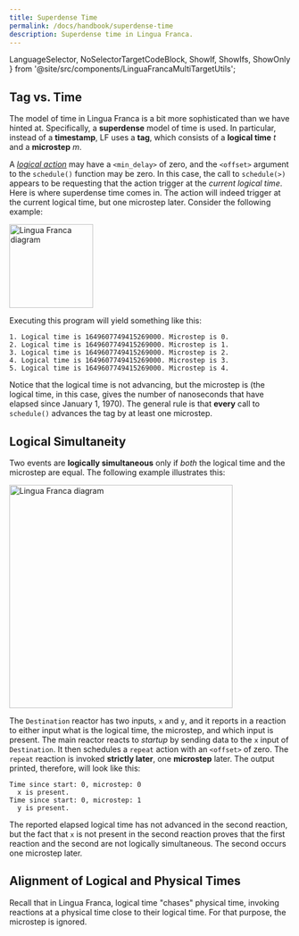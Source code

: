 ```yaml
---
title: Superdense Time
permalink: /docs/handbook/superdense-time
description: Superdense time in Lingua Franca.
---
```


  LanguageSelector,
  NoSelectorTargetCodeBlock,
  ShowIf, ShowIfs, ShowOnly
} from '@site/src/components/LinguaFrancaMultiTargetUtils';

<LanguageSelector c cpp py rs ts />

## Tag vs. Time

The model of time in Lingua Franca is a bit more sophisticated than we have hinted at. Specifically, a **superdense** model of time is used. In particular, instead of a **timestamp**, LF uses a **tag**, which consists of a **logical time** _t_ and a **microstep** _m_.

A [$logical$ $action$](<../writing-reactors/Actions.mdx#logical-actions>) may have a `<min_delay>` of zero, and the `<offset>` argument to the `schedule()` function may be zero. In this case, the call to `schedule(>)` appears to be requesting that the action trigger at the _current logical time_. Here is where superdense time comes in. The action will indeed trigger at the current logical time, but one microstep later. Consider the following example:


<NoSelectorTargetCodeBlock c={C_Microsteps} cpp={Cpp_Microsteps} py={Py_Microsteps} rs={Rs_Microsteps} ts={TS_Microsteps} lf />

<img alt="Lingua Franca diagram" src="./../assets/images/diagrams/Microsteps.svg" width="150"/>

Executing this program will yield something like this:

```
1. Logical time is 1649607749415269000. Microstep is 0.
2. Logical time is 1649607749415269000. Microstep is 1.
3. Logical time is 1649607749415269000. Microstep is 2.
4. Logical time is 1649607749415269000. Microstep is 3.
5. Logical time is 1649607749415269000. Microstep is 4.
```

Notice that the logical time is not advancing, but the microstep is (the logical time, in this case, gives the number of nanoseconds that have elapsed since January 1, 1970). The general rule is that **every** call to `schedule()` advances the tag by at least one microstep.

## Logical Simultaneity

Two events are **logically simultaneous** only if _both_ the logical time and the microstep are equal. The following example illustrates this:


<NoSelectorTargetCodeBlock c={C_Simultaneous} cpp={Cpp_Simultaneous} py={Py_Simultaneous} rs={Rs_Simultaneous} ts={TS_Simultaneous} lf />

<img alt="Lingua Franca diagram" src="./../assets/images/diagrams/Simultaneous.svg" width="400"/>

The `Destination` reactor has two inputs, `x` and `y`, and it reports in a reaction to either input what is the logical time, the microstep, and which input is present. The main reactor reacts to $startup$ by sending data to the `x` input of `Destination`. It then schedules a `repeat` action with an `<offset>` of zero. The `repeat` reaction is invoked **strictly later**, one **microstep** later. The output printed, therefore, will look like this:

```
Time since start: 0, microstep: 0
  x is present.
Time since start: 0, microstep: 1
  y is present.
```

The reported elapsed logical time has not advanced in the second reaction, but the fact that `x` is not present in the second reaction proves that the first reaction and the second are not logically simultaneous. The second occurs one microstep later.

## Alignment of Logical and Physical Times

Recall that in Lingua Franca, logical time "chases" physical time, invoking reactions at a physical time close to their logical time. For that purpose, the microstep is ignored.
